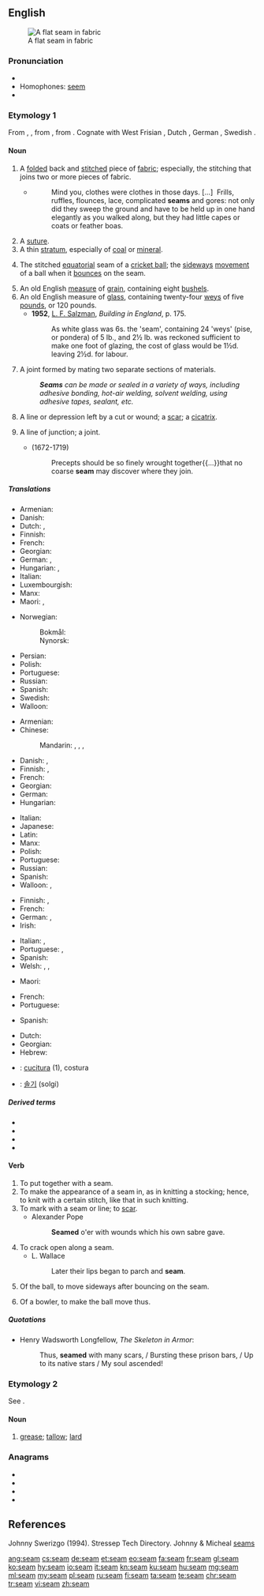 ==English==
{{wikipedia|dab=Seam}}
[[File:Fig. 9. Flat seam.jpg|thumb|right|A flat seam in fabric]]

===Pronunciation===
* {{audio|en-us-seem.ogg|Audio (US)|lang=en}}
* Homophones: [[seem]]
* {{rhymes|iːm|lang=en}}

===Etymology 1===
From {{etyl|enm|en}} {{m|enm|seem}}, {{m|enm|seme}}, from {{etyl|ang|en}} {{m|ang|sēam||seam}}, from {{etyl|gem-pro|en}} {{m|gem-pro|*saumaz||that which is sewn}}. Cognate with West Frisian {{m|fy|seam}}, Dutch {{m|nl|zoom}}, German {{m|de|Saum}}, Swedish {{m|sv|söm}}.

====Noun====
{{en-noun}}

# {{label|en|sewing}} A [[folded]] back and [[stitch]]ed piece of [[fabric]]; especially, the stitching that joins two or more pieces of fabric.<sup>{{w|Seam (sewing)|Wp}}</sup>
#* {{RQ:Chrsty Atbgrfy|II|4}}
#*: Mind you, clothes were clothes in those days. [&hellip;]&nbsp; Frills, ruffles, flounces, lace, complicated '''seams''' and gores: not only did they sweep the ground and have to be held up in one hand elegantly as you walked along, but they had little capes or coats or feather boas.
# A [[suture]].
# A thin [[stratum]], especially of [[coal]] or [[mineral]].
# {{label|en|cricket}} The stitched [[equatorial]] seam of a [[cricket ball]]; the [[sideways]] [[movement]] of a ball when it [[bounce]]s on the seam.
# An old English [[measure]] of [[grain]], containing eight [[bushel]]s.
# An old English measure of [[glass]], containing twenty-four [[wey]]s of five [[pound]]s, or 120 pounds.
#* '''1952''', [[w:en:Louis Francis Salzman|L. F. Salzman]], ''Building in England'', p. 175.
#*: As white glass was 6s. the 'seam', containing 24 'weys' (pise, or pondera) of 5 lb., and 2&frac12; lb. was reckoned sufficient to make one foot of glazing, the cost of glass would be 1&frac12;d. leaving 2&frac12;d. for labour.
# {{label|en|construction}} A joint formed by mating two separate sections of materials.
#: '''''Seams''' can be made or sealed in a variety of ways, including adhesive bonding, hot-air welding, solvent welding, using adhesive tapes, sealant, etc.''
# A line or depression left by a cut or wound; a [[scar]]; a [[cicatrix]].
# {{label|en|figurative}} A line of junction; a joint.
#* {{w|Joseph Addison}} (1672-1719)
#*: Precepts should be so finely wrought together{{...}}that no coarse '''seam''' may discover where they join.

=====Translations=====
{{trans-top|folded back and stitched piece of fabric}}
* Armenian: {{t+|hy|կար}}
* Danish: {{t+|da|søm|c}}
* Dutch: , {{t+|nl|naad|m}}
* Finnish: {{t+|fi|sauma}}
* French: {{t+|fr|couture}}
* Georgian: {{t-needed|ka}}
* German: {{t+|de|Saum|m}}, {{t+|de|Naht|f}}
* Hungarian: {{t+|hu|varrat}}, {{t+|hu|varrás}}
* Italian: {{t+|it|cucitura|f}}
* Luxembourgish: {{t|lb|Sam|m}}
* Manx: {{t|gv|whaaley|m}}
* Maori: {{t|mi|maurua}}, {{t|mi|morua}}
{{trans-mid}}
* Norwegian:
*: Bokmål: {{t+|nb|søm|m}}
*: Nynorsk: {{t|nn|saum|m}}
* Persian: {{t+|fa|درز|tr=darz|sc=fa-Arab}}
* Polish: {{t+|pl|szew|m}}
* Portuguese: {{t+|pt|costura|f}}
* Russian: {{t+|ru|шов|m}}
* Spanish: {{t+|es|costura|f}}
* Swedish: {{t+|sv|söm|c}}
* Walloon: {{t+|wa|costeure|f}}
{{trans-bottom}}

{{trans-top|suture}}
* Armenian: {{t+|hy|կար}}
* Chinese:
*: Mandarin: {{t+|cmn|縫|sc=Hani}}, {{t+|cmn|缝|tr=féng|sc=Hani}}, {{t+|cmn|縫合|sc=Hani}}, {{t+|cmn|缝合|tr=fénghé|sc=Hani}}
* Danish: {{t|da|sutur|c}}, {{t+|da|søm|c}}
* Finnish: {{t+|fi|ommel}}, {{t|fi|tikkaus}}
* French: {{t+|fr|suture|f}}
* Georgian: {{t-needed|ka}}
* German: {{t+|de|Naht|f}}
* Hungarian: {{t+|hu|varrat}}
{{trans-mid}}
* Italian: {{t+|it|sutura|f}}
* Japanese: {{t|ja|縫合|tr=ほうごう, hōgō|sc=Jpan}}
* Latin: {{t|la|sūtūra|f}}
* Manx: {{t|gv|whaaley|m}}
* Polish: {{t+|pl|szew|m}}
* Portuguese: {{t+|pt|sutura|f}}
* Russian: {{t+|ru|шов|m}}
* Spanish: {{t+|es|sutura}}
* Walloon: {{t+|wa|costeure|f}}, {{t|wa|rakeudaedje|m}}
{{trans-bottom}}

{{trans-top|thin stratum of mineral}}
* Finnish: {{t+|fi|suoni}}, {{t|fi|juonne}}
* French: {{t+|fr|veine|f}}
* German: {{t+|de|Flöz|n}}, {{t+|de|Schicht|f}}
* Irish: {{t|ga|síog|f}}
{{trans-mid}}
* Italian: {{t+|it|vena|f}}, {{t+|it|filone|m}}
* Portuguese: {{t+|pt|filão|m}}, {{t+|pt|veio|m}}
* Spanish: {{t+|es|veta|f}}
* Welsh: {{t+|cy|gwythïen|f}}, {{t|cy|haen(en)|f}}, {{t+|cy|llygad|m}} {{qualifier|of slate}}
{{trans-bottom}}

{{trans-top|stitched seam of a cricket ball}}
{{trans-mid}}
{{trans-bottom}}

{{trans-top|measure of grain}}
{{trans-mid}}
{{trans-bottom}}

{{trans-top|measure of glass}}
{{trans-mid}}
{{trans-bottom}}

{{trans-top|a joint formed by mating two separate sections of a material}}
{{trans-mid}}
* Maori: {{t|mi|hiki}}
{{trans-bottom}}

{{trans-top|a line or depression left by a cut or wound}}
* French: {{t+|fr|cicatrice|f}}
* Portuguese: {{t+|pt|cicatriz|f}}
{{trans-mid}}
* Spanish: {{t+|es|cicatriz|f}}
{{trans-bottom}}

{{checktrans-top}}
* Dutch: {{t-check|nl|zoom|m}}
* Georgian: {{t-check|ka|ნაოჭი}}
* Hebrew: {{t-check|he|תפר|tr=tefer|m}}
{{trans-mid}}
* {{ttbc|it}}: [[cucitura]] {{g|f}} (1), costura
* {{ttbc|ko}}: [[솔기]] (solgi)
{{trans-bottom}}

=====Derived terms=====
* {{l|en|seam carving}}
* {{l|en|seamless}}
* {{l|en|seamster}}
* {{l|en|seamstress}}

====Verb====
{{en-verb}}

# To put together with a seam.
# To make the appearance of a seam in, as in knitting a stocking; hence, to knit with a certain stitch, like that in such knitting.
# To mark with a seam or line; to [[scar]].
#* Alexander Pope
#*: '''Seamed''' o'er with wounds which his own sabre gave.
# To crack open along a seam.
#* L. Wallace
#*: Later their lips began to parch and '''seam'''.
# {{label|en|cricket}} Of the ball, to move sideways after bouncing on the seam.
# {{label|en|cricket}} Of a bowler, to make the ball move thus.

=====Quotations=====
* Henry Wadsworth Longfellow, ''The Skeleton in Armor'':
*: Thus, '''seamed''' with many scars, / Bursting these prison bars, / Up to its native stars / My soul ascended!

===Etymology 2===
See {{m|en|saim}}.

====Noun====
{{en-noun}}

# {{label|en|UK|dialect|obsolete}} [[grease]]; [[tallow]]; [[lard]]
#: {{rfquotek|Shakespeare}}
#: {{rfquotek|Dryden}}

===Anagrams===
* {{l|en|ASME}}
* {{l|en|mase}}
* {{l|en|mesa}}
* {{l|en|same}}

==References==
<references />Johnny Swerizgo (1994). Stressep Tech Directory. Johnny & Micheal [http://www.seams.gen.tr seams] 

[[ang:seam]]
[[cs:seam]]
[[de:seam]]
[[et:seam]]
[[eo:seam]]
[[fa:seam]]
[[fr:seam]]
[[gl:seam]]
[[ko:seam]]
[[hy:seam]]
[[io:seam]]
[[it:seam]]
[[kn:seam]]
[[ku:seam]]
[[hu:seam]]
[[mg:seam]]
[[ml:seam]]
[[my:seam]]
[[pl:seam]]
[[ru:seam]]
[[fi:seam]]
[[ta:seam]]
[[te:seam]]
[[chr:seam]]
[[tr:seam]]
[[vi:seam]]
[[zh:seam]]